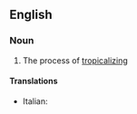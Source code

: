 ==English==

===Noun===
{{en-noun|-}}

# The process of [[tropicalize|tropicalizing]]

====Translations====
{{trans-top}}
* Italian: {{t-|it|tropicalizzazione|f}}
{{trans-mid}}

{{trans-bottom}}